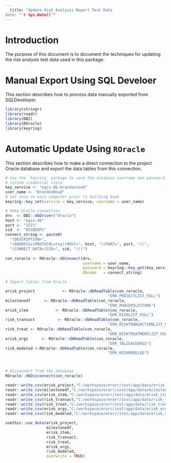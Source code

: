 ```yaml
---
  title: "Update Risk Analysis Report Test Data
date: "`r Sys.Date()`"
---
```


# Introduction
The purpose of this document is to document the techniques for updating the risk analysis test data used in this package. 

# Manual Export Using SQL Develoer
This section describes how to process data manually exported from SQLDeveloper. 

```r
library(stringr)
library(readr)
library(DBI)
library(ROracle)
library(keyring)
```

# Automatic Update Using `ROracle`
This section describes how to make a direct connection to the project Oracle database and export the data tables from this connection. 

```r
# Use the `keyring` package to save the database username and password in the 
# system credential store
key_service <- "egis-db-brandonroad"
user_name <- "BrandonRoad"
# Set once on each computer prior to building book
keyring::key_set(service = key_service, username = user_name)

# Make Oracle connection
drv  <- DBI::dbDriver("Oracle")
host <- "egis-db"
port <- "1521"
sid  <- "B5SDEDP1"
connect_string <- paste0(
  "(DESCRIPTION=",
  "(ADDRESS=(PROTOCOL=tcp)(HOST=", host, ")(PORT=", port, "))",
  "(CONNECT_DATA=(SID=", sid, ")))")
 
con_roracle <- ROracle::dbConnect(drv, 
                                  username = user_name, 
                                  password = keyring::key_get(key_service, user_name),
                                  dbname   = connect_string)
```

```r
# Import tables from Oracle

erisk_project            <- ROracle::dbReadTable(con_roracle, 
                                             "ERR_PROJECTLIST_FULL")
milestonedf      <- ROracle::dbReadTable(con_roracle, 
                                             "ERR_PHASEMILESTONE")
erisk_item            <- ROracle::dbReadTable(con_roracle, 
                                             "ERR_RISKLIST_FULL")
risk_transact          <- ROracle::dbReadTable(con_roracle, 
                                             "ERR_RISKTRANSACTIONLIST_FULL")
risk_treat <- ROracle::dbReadTable(con_roracle, 
                                             "ERR_RISKTREATMENTLIST_FULL")
erisk_orgs      <- ROracle::dbReadTable(con_roracle, 
                                             "ERR_TBLUSACEORGS")
risk_modeled <-ROracle::dbReadTable(con_roracle, 
                                             "ERR_RISKMODELED")



# Disconnect from the database
ROracle::dbDisconnect(con_roracle)
```

```r
readr::write_csv(erisk_project,"C:/workspace/erarr/inst/app/data/erisk_project.csv")
readr::write_csv(milestonedf,"C:/workspace/erarr/inst/app/data/milestonedf.csv")
readr::write_csv(erisk_item,"C:/workspace/erarr/inst/app/data/erisk_item.csv")
readr::write_csv(risk_transact,"C:/workspace/erarr/inst/app/data/risk_transact.csv")
readr::write_csv(risk_treat,"C:/workspace/erarr/inst/app/data/risk_treat.csv")
readr::write_csv(erisk_orgs,"C:/workspace/erarr/inst/app/data/erisk_orgs.csv")
readr::write_csv(risk_modeled,"C:/workspace/erarr/inst/app/data/erisk_modeled.csv")

usethis::use_data(erisk_project,
                  milestonedf,
                  erisk_item,
                  risk_transact,
                  risk_treat,
                  erisk_orgs,
                  risk_modeled,
                  overwrite = TRUE)
```